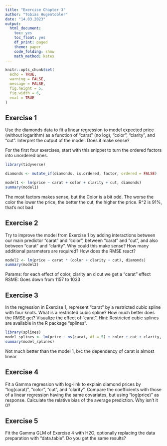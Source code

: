 ```yaml
---
title: "Exercise Chapter 3"
author: "Tobias Hugentobler"
date: "14.03.2023"
output:
  html_document:
    toc: yes
    toc_float: yes
    df_print: paged
    theme: paper
    code_folding: show
    math_method: katex
---
```

```r
knitr::opts_chunk$set(
  echo = TRUE, 
  warning = FALSE,
  message = FALSE, 
  fig.height = 5,
  fig.width = 6,
  eval = TRUE
)
```

## Exercise 1

Use the diamonds data to fit a linear regression to model expected price (without logarithm) as a function of "carat" (no log), "color", "clarity", and "cut". Interpret the output of the model. Does it make sense?

For the first four exercises, start with this snippet to turn the ordered factors into unordered ones.

```r
library(tidyverse)

diamonds <- mutate_if(diamonds, is.ordered, factor, ordered = FALSE)
```


```r
model1 <- lm(price ~ carat + color + clarity + cut, diamonds)
summary(model1)
```
The most factors makes sense, but the Color is a bit odd. The worse the color the lower the price, the better the cut, the higher the price. R^2 is 91%, that's not bad

## Exercise 2

Try to improve the model from Exercise 1 by adding interactions between our main predictor "carat" and "color", between "carat" and "cut", and also between "carat" and "clarity". Why could this make sense? How many additional parameters are required? How does the RMSE react?

```r
model2 <- lm(price ~ carat * (color + clarity + cut), diamonds)
summary(model2)
```
Params: for each effect of color, clarity an d cut we get a "carat" effect
RSME: Goes down from 1157 to 1033

## Exercise 3

In the regression in Exercise 1, represent "carat" by a restricted cubic spline with four knots. What is a restricted cubic spline? How much better does the RMSE get? Visualize the effect of "carat". Hint: Restricted cubic splines are available in the R package "splines". 

```r
library(splines)
model_splines <- lm(price ~ ns(carat, df = 5) + color + cut + clarity, diamonds)
summary(model_splines)
```

Not much better than the model 1, b/c the dependency of carat is almost linear

## Exercise 4

Fit a Gamma regression with log-link to explain diamond prices by "log(carat)", "color", "cut", and "clarity". Compare the coefficients with those of a linear regression having the same covariates, but using "log(price)" as response. Calculate the relative bias of the average prediction. Why isn't it 0?

## Exercise 5

Fit the Gamma GLM of Exercise 4 with H2O, optionally replacing the data preparation with "data.table". Do you get the same results?
